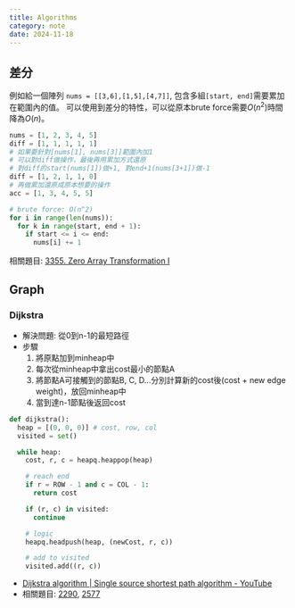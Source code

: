 ---
title: Algorithms
category: note
date: 2024-11-18
---

## 差分

例如給一個陣列 `nums = [[3,6],[1,5],[4,7]]`, 包含多組`[start, end]`需要累加在範圍內的值。
可以使用到差分的特性，可以從原本brute force需要$O(n^2)$時間降為$O(n)$。

```py
nums = [1, 2, 3, 4, 5]
diff = [1, 1, 1, 1, 1]
# 如果要針對[nums[1], nums[3]]範圍內加1
# 可以對diff做操作，最後再用累加方式還原
# 對diff的start(nums[1])做+1, 對end+1(nums[3+1])做-1
diff = [1, 2, 1, 1, 0]
# 再做累加還原成原本想要的操作
acc = [1, 3, 4, 5, 5]

# brute force: O(n^2)
for i in range(len(nums)):
  for k in range(start, end + 1):
    if start <= i <= end:
      nums[i] += 1
```

相關題目: [3355. Zero Array Transformation I](https://leetcode.com/problems/zero-array-transformation-i/description/)

## Graph

### Dijkstra
- 解決問題: 從0到n-1的最短路徑
- 步驟
  1. 將原點加到minheap中
  2. 每次從minheap中拿出cost最小的節點A
  3. 將節點A可接觸到的節點B, C, D...分別計算新的cost後(cost + new edge weight)，放回minheap中
  4. 當到達n-1節點後返回cost


```py
def dijkstra():
  heap = [(0, 0, 0)] # cost, row, col
  visited = set()

  while heap:
    cost, r, c = heapq.heappop(heap)

    # reach end
    if r = ROW - 1 and c = COL - 1:
      return cost

    if (r, c) in visited:
      continue

    # logic
    heapq.headpush(heap, (newCost, r, c))

    # add to visited
    visited.add((r, c))
```

- [Dijkstra algorithm | Single source shortest path algorithm - YouTube](https://www.youtube.com/watch?v=Sj5Z-jaE2x0)
- 相關題目: [2290](https://leetcode.com/problems/minimum-obstacle-removal-to-reach-corner/description/), [2577](https://leetcode.com/problems/minimum-time-to-visit-a-cell-in-a-grid/description/)